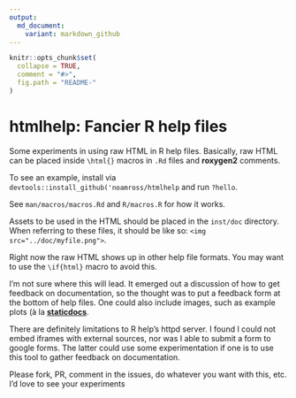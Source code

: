 ```yaml
---
output:
  md_document:
    variant: markdown_github
---
```


<!-- README.md is generated from README.Rmd. Please edit that file -->

```r
knitr::opts_chunk$set(
  collapse = TRUE,
  comment = "#>",
  fig.path = "README-"
)
```

# htmlhelp: Fancier R help files

Some experiments in using raw HTML in R help files.  Basically, raw HTML can
be placed inside `\html{}` macros in `.Rd` files and **roxygen2** comments.

To see an example, install via `devtools::install_github('noamross/htmlhelp` and
run `?hello`.

See `man/macros/macros.Rd` and `R/macros.R` for how it works.

Assets to be used in the HTML should be placed in the `inst/doc` directory.  When
referring to these files, it should be like so: `<img src="../doc/myfile.png">`.

Right now the raw HTML shows up in other help file formats. You may want
to use the `\if{html}` macro to avoid this.

I'm not sure where this will lead. It emerged out a discussion of how to get feedback
on documentation, so the thought was to put a feedback form at the bottom of help
files.  One could also include images, such as example plots (à la [**staticdocs**](https://github.com/hadley/staticdocs).

There are definitely limitations to R help's httpd server.  I found I could
not embed iframes with external sources, nor was I able to submit a form to google forms.
The latter could use some experimentation if one is to use this tool to gather
feedback on documentation.

Please fork, PR, comment in the issues, do whatever you want with this, etc.  I'd love to see your experiments

